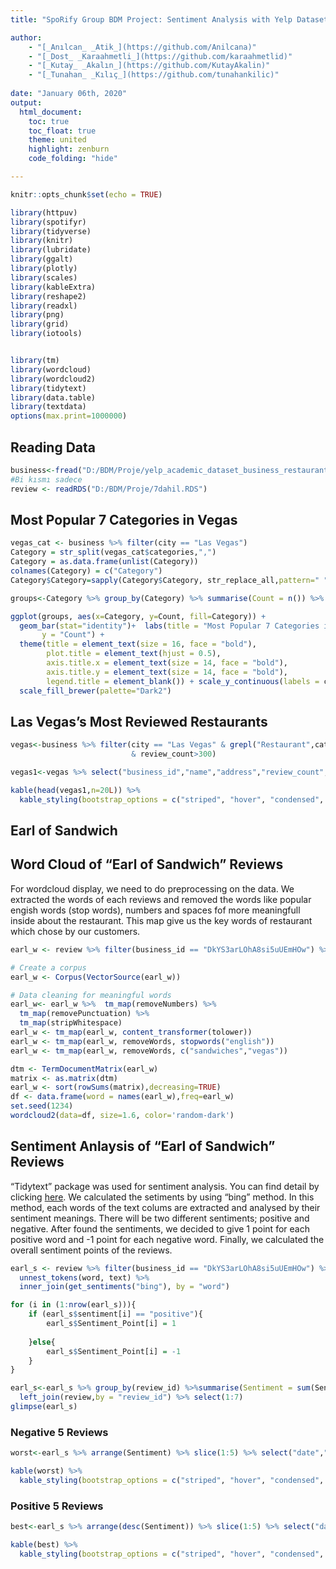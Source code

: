 ```yaml
---
title: "SpoRify Group BDM Project: Sentiment Analysis with Yelp Dataset" 

author: 
    - "[_Anılcan_ _Atik_](https://github.com/Anilcana)"
    - "[_Dost_ _Karaahmetli_](https://github.com/karaahmetlid)"
    - "[_Kutay_ _Akalın_](https://github.com/KutayAkalin)"
    - "[_Tunahan_ _Kılıç_](https://github.com/tunahankilic)"
      
date: "January 06th, 2020"
output: 
  html_document:
    toc: true
    toc_float: true
    theme: united
    highlight: zenburn
    code_folding: "hide"

---
```


```r
knitr::opts_chunk$set(echo = TRUE)
```

```r
library(httpuv)
library(spotifyr)
library(tidyverse)
library(knitr)
library(lubridate)
library(ggalt)
library(plotly)
library(scales)
library(kableExtra)
library(reshape2)
library(readxl)
library(png)
library(grid)
library(iotools)


library(tm)
library(wordcloud)
library(wordcloud2)
library(tidytext)
library(data.table)
library(textdata)
options(max.print=1000000)

```


## Reading Data
```r

business<-fread("D:/BDM/Proje/yelp_academic_dataset_business_restaurants.csv")
#Bi kısmı sadece
review <- readRDS("D:/BDM/Proje/7dahil.RDS")

```



## Most Popular 7 Categories in Vegas

```r

vegas_cat <- business %>% filter(city == "Las Vegas")
Category = str_split(vegas_cat$categories,",")
Category = as.data.frame(unlist(Category))
colnames(Category) = c("Category")
Category$Category=sapply(Category$Category, str_replace_all,pattern=" ",replacement="")

groups<-Category %>% group_by(Category) %>% summarise(Count = n()) %>% arrange(desc(Count)) %>% slice(1:7)

ggplot(groups, aes(x=Category, y=Count, fill=Category)) +
  geom_bar(stat="identity")+  labs(title = "Most Popular 7 Categories in Vegas", x = "Category",
       y = "Count") +
  theme(title = element_text(size = 16, face = "bold"), 
        plot.title = element_text(hjust = 0.5),
        axis.title.x = element_text(size = 14, face = "bold"),
        axis.title.y = element_text(size = 14, face = "bold"), 
        legend.title = element_blank()) + scale_y_continuous(labels = comma) +
  scale_fill_brewer(palette="Dark2")

```


## Las Vegas's Most Reviewed Restaurants
```r

vegas<-business %>% filter(city == "Las Vegas" & grepl("Restaurant",categories)
                           & review_count>300)

vegas1<-vegas %>% select("business_id","name","address","review_count","stars") %>% arrange(desc(review_count))

kable(head(vegas1,n=20L)) %>%
  kable_styling(bootstrap_options = c("striped", "hover", "condensed", "responsive"))

```





## Earl of Sandwich
## Word Cloud of "Earl of Sandwich" Reviews

  For wordcloud display, we need to do preprocessing on the data. We extracted the words of each reviews and removed the words like popular engish words (stop words), numbers and spaces fof more meaningfull inside about the restaurant. This map give us the key words of restaurant which chose by our customers.
```r

earl_w <- review %>% filter(business_id == "DkYS3arLOhA8si5uUEmHOw") %>% unnest_tokens(word, text) %>% select("word")

# Create a corpus 
earl_w <- Corpus(VectorSource(earl_w))

# Data cleaning for meaningful words
earl_w<- earl_w %>%  tm_map(removeNumbers) %>%
  tm_map(removePunctuation) %>%
  tm_map(stripWhitespace)
earl_w <- tm_map(earl_w, content_transformer(tolower))
earl_w <- tm_map(earl_w, removeWords, stopwords("english"))
earl_w <- tm_map(earl_w, removeWords, c("sandwiches","vegas"))

dtm <- TermDocumentMatrix(earl_w) 
matrix <- as.matrix(dtm) 
earl_w <- sort(rowSums(matrix),decreasing=TRUE) 
df <- data.frame(word = names(earl_w),freq=earl_w)
set.seed(1234) 
wordcloud2(data=df, size=1.6, color='random-dark')
```



## Sentiment Anlaysis of "Earl of Sandwich" Reviews

  "Tidytext" package was used for sentiment analysis. You can find detail by clicking [here](https://www.tidytextmining.com/). 
  We calculated the setiments by using "bing" method. In this method, each words of the text colums are extracted and analysed by their sentiment meanings. There will be two different sentiments; positive and negative. After found the sentiments, we decided to give 1 point for each positive word and -1 point for each negative word. Finally, we calculated the overall sentiment points of the reviews.

```r

earl_s <- review %>% filter(business_id == "DkYS3arLOhA8si5uUEmHOw") %>%
  unnest_tokens(word, text) %>%
  inner_join(get_sentiments("bing"), by = "word")

for (i in (1:nrow(earl_s))){
    if (earl_s$sentiment[i] == "positive"){
        earl_s$Sentiment_Point[i] = 1
        
    }else{
        earl_s$Sentiment_Point[i] = -1
    }
}

earl_s<-earl_s %>% group_by(review_id) %>%summarise(Sentiment = sum(Sentiment_Point)) %>%
  left_join(review,by = "review_id") %>% select(1:7)
glimpse(earl_s)      
```


### Negative 5 Reviews
```r

worst<-earl_s %>% arrange(Sentiment) %>% slice(1:5) %>% select("date","text","Sentiment")

kable(worst) %>%
  kable_styling(bootstrap_options = c("striped", "hover", "condensed", "responsive"))

```


### Positive 5 Reviews
```r

best<-earl_s %>% arrange(desc(Sentiment)) %>% slice(1:5) %>% select("date","text","Sentiment")

kable(best) %>%
  kable_styling(bootstrap_options = c("striped", "hover", "condensed", "responsive"))

```




